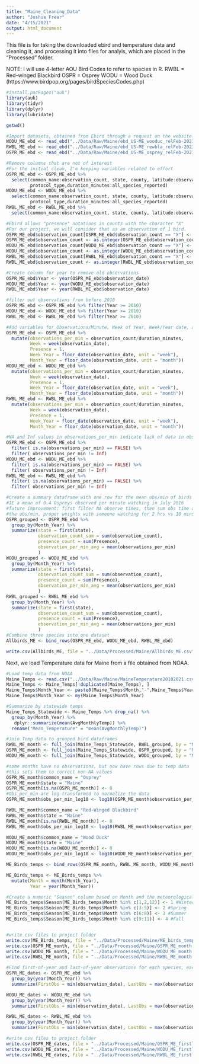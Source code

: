 ```yaml
---
title: "Maine_Cleaning_Data"
author: "Joshua Frear"
date: "4/15/2021"
output: html_document
---
```

This file is for taking the downloaded ebird and temperature data and cleaning it, and processing it into files for analyis, which are placed in the "Processed" folder. 

NOTE: I will use 4-letter AOU Bird Codes to refer to species in R.
RWBL = Red-winged Blackbird
OSPR = Osprey
WODU = Wood Duck
(https://www.birdpop.org/pages/birdSpeciesCodes.php)

```r
#install.packages("auk")
library(auk)
library(tidyr)
library(dplyr)
library(lubridate)

getwd()

#Import datasets, obtained from Ebird through a request on the website. 
WODU_ME_ebd <- read_ebd("../Data/Raw/Maine/ebd_US-ME_wooduc_relFeb-2021/ebd_US-ME_wooduc_relFeb-2021.txt")
RWBL_ME_ebd <- read_ebd("../Data/Raw/Maine/ebd_US-ME_rewbla_relFeb-2021/ebd_US-ME_rewbla_relFeb-2021.txt")
OSPR_ME_ebd <- read_ebd("../Data/Raw/Maine/ebd_US-ME_osprey_relFeb-2021/ebd_US-ME_osprey_relFeb-2021.txt")

#Remove columns that are not of interest
#For the initial clean, I'm keeping variables related to effort
OSPR_ME_ebd <- OSPR_ME_ebd %>% 
  select(common_name:observation_count, state, county, latitude:observation_date,
         protocol_type,duration_minutes:all_species_reported) 
WODU_ME_ebd <- WODU_ME_ebd %>% 
  select(common_name:observation_count, state, county, latitude:observation_date,
         protocol_type,duration_minutes:all_species_reported) 
RWBL_ME_ebd <- RWBL_ME_ebd %>% 
  select(common_name:observation_count, state, county, latitude:observation_date, protocol_type,duration_minutes:all_species_reported) 

#Ebird allows "presence" notations in counts with the character "X"
#For our project, we will consider that as an observation of 1 bird.
OSPR_ME_ebd$observation_count[OSPR_ME_ebd$observation_count == "X"] <- 1
OSPR_ME_ebd$observation_count <- as.integer(OSPR_ME_ebd$observation_count)
WODU_ME_ebd$observation_count[WODU_ME_ebd$observation_count == "X"] <- 1
WODU_ME_ebd$observation_count <- as.integer(WODU_ME_ebd$observation_count)
RWBL_ME_ebd$observation_count[RWBL_ME_ebd$observation_count == "X"] <- 1
RWBL_ME_ebd$observation_count <- as.integer(RWBL_ME_ebd$observation_count)

#Create column for year to remove old observations
OSPR_ME_ebd$Year <- year(OSPR_ME_ebd$observation_date)
WODU_ME_ebd$Year <- year(WODU_ME_ebd$observation_date)
RWBL_ME_ebd$Year <- year(RWBL_ME_ebd$observation_date)

#filter out observations from before 2010
OSPR_ME_ebd <- OSPR_ME_ebd %>% filter(Year >= 2010)
WODU_ME_ebd <- WODU_ME_ebd %>% filter(Year >= 2010)
RWBL_ME_ebd <- RWBL_ME_ebd %>% filter(Year >= 2010)

#Add variables for Observations/Minute, Week of Year, Week/Year date, and Month/Year date
OSPR_ME_ebd <- OSPR_ME_ebd %>% 
  mutate(observations_per_min = observation_count/duration_minutes,
         Week = week(observation_date), 
         Presence = 1,
         Week_Year = floor_date(observation_date, unit = "week"),
         Month_Year = floor_date(observation_date, unit = "month"))
WODU_ME_ebd <- WODU_ME_ebd %>% 
  mutate(observations_per_min = observation_count/duration_minutes,
         Week = week(observation_date), 
         Presence = 1,
         Week_Year = floor_date(observation_date, unit = "week"),
         Month_Year = floor_date(observation_date, unit = "month"))
RWBL_ME_ebd <- RWBL_ME_ebd %>% 
  mutate(observations_per_min = observation_count/duration_minutes,
         Week = week(observation_date), 
         Presence = 1,
         Week_Year = floor_date(observation_date, unit = "week"),
         Month_Year = floor_date(observation_date, unit = "month"))

#NA and Inf values in observations_per_min indicate lack of data in observation time, so we will exclude
OSPR_ME_ebd <- OSPR_ME_ebd %>%  
  filter( is.na(observations_per_min) == FALSE) %>% 
  filter( observations_per_min != Inf)
WODU_ME_ebd <- WODU_ME_ebd %>%  
  filter( is.na(observations_per_min) == FALSE) %>% 
  filter( observations_per_min != Inf)
RWBL_ME_ebd <- RWBL_ME_ebd %>% 
  filter( is.na(observations_per_min) == FALSE) %>% 
  filter( observations_per_min != Inf)

#Create a summary dataframe with one row for the mean obs/min of birds seen in a given month-year
#IE a mean of 0.4 Ospreys observed per minute watching in July 2016
#future improvement: first filter NA observe times, then sum obs time and bird counts, and recalc
#the obs/min, proper weights with someone watching for 2 hrs vs 10 mins
OSPR_grouped <- OSPR_ME_ebd %>% 
  group_by(Month_Year) %>% 
  summarize(state = first(state),
            observation_count_sum = sum(observation_count),
            presence_count = sum(Presence),
            observation_per_min_avg = mean(observations_per_min)
            ) 
WODU_grouped <- WODU_ME_ebd %>% 
  group_by(Month_Year) %>% 
  summarize(state = first(state),
            observation_count_sum = sum(observation_count),
            presence_count = sum(Presence),
            observation_per_min_avg = mean(observations_per_min)
            ) 
RWBL_grouped <- RWBL_ME_ebd %>% 
  group_by(Month_Year) %>% 
  summarize(state = first(state),
            observation_count_sum = sum(observation_count),
            presence_count = sum(Presence),
            observation_per_min_avg = mean(observations_per_min)
            ) 
#Combine three species into one dataset
Allbirds_ME <- bind_rows(OSPR_ME_ebd, WODU_ME_ebd, RWBL_ME_ebd)

write.csv(Allbirds_ME, file = "../Data/Processed/Maine/Allbirds_ME.csv")
```

Next, we load Temperature data for Maine from a file obtained from NOAA.

```r
#Load temp data from NOAA
Maine_Temps <- read.csv("../Data/Raw/Maine/MaineTemperature20102021.csv")
Maine_Temps <- Maine_Temps[!duplicated(Maine_Temps), ]
Maine_Temps$Month_Year <- paste0(Maine_Temps$Month,"-",Maine_Temps$Year)
Maine_Temps$Month_Year <- my(Maine_Temps$Month_Year)

#Summarize by statewide temps
Maine_Temps_Statewide <- Maine_Temps %>% drop_na() %>% 
  group_by(Month_Year) %>% 
   dplyr::summarize(mean(AvgMonthlyTemp)) %>% 
  rename("Mean_Temperature" = "mean(AvgMonthlyTemp)")

#Join Temp data to grouped bird dataframes
RWBL_ME_month <- full_join(Maine_Temps_Statewide, RWBL_grouped, by = "Month_Year")
OSPR_ME_month <- full_join(Maine_Temps_Statewide, OSPR_grouped, by = "Month_Year")
WODU_ME_month <- full_join(Maine_Temps_Statewide, WODU_grouped, by = "Month_Year")

#some months have no observations, but now have rows due to temp data
#this sets them to correct non-NA values
OSPR_ME_month$common_name = "Osprey"
OSPR_ME_month$state = "Maine"
OSPR_ME_month[is.na(OSPR_ME_month)] <- 0
#Obs_per_min are log-transformed to normalize the data
OSPR_ME_month$obs_per_min_log10 <- log10(OSPR_ME_month$observation_per_min_avg)

RWBL_ME_month$common_name = "Red-Winged Blackbird"
RWBL_ME_month$state = "Maine"
RWBL_ME_month[is.na(RWBL_ME_month)] <- 0
RWBL_ME_month$obs_per_min_log10 <- log10(RWBL_ME_month$observation_per_min_avg)

WODU_ME_month$common_name = "Wood Duck"
WODU_ME_month$state = "Maine"
WODU_ME_month[is.na(WODU_ME_month)] <- 0
WODU_ME_month$obs_per_min_log10 <- log10(WODU_ME_month$observation_per_min_avg)

ME_Birds_temps <- bind_rows(OSPR_ME_month, RWBL_ME_month, WODU_ME_month)

ME_Birds_temps <- ME_Birds_temps %>% 
  mutate(Month = month(Month_Year),
         Year = year(Month_Year))

#Create a numeric "Season" column based on Month and the meteorological seasons
ME_Birds_temps$Season[ME_Birds_temps$Month %in% c(1,2,12)] <- 1 #Winter
ME_Birds_temps$Season[ME_Birds_temps$Month %in% c(3:5)] <- 2 #Spring
ME_Birds_temps$Season[ME_Birds_temps$Month %in% c(6:8)] <- 3 #Summer
ME_Birds_temps$Season[ME_Birds_temps$Month %in% c(9:11)] <- 4 #Fall


#write csv files to project folder
write.csv(ME_Birds_temps, file = "../Data/Processed/Maine/ME_birds_temps.csv")
write.csv(OSPR_ME_month, file = "../Data/Processed/Maine/OSPR_ME_month.csv")
write.csv(WODU_ME_month, file = "../Data/Processed/Maine/WODU_ME_month.csv")
write.csv(RWBL_ME_month, file = "../Data/Processed/Maine/RWBL_ME_month.csv")
```

```r
#Find first-of-year and last-of-year observations for each species, each year
OSPR_ME_dates <- OSPR_ME_ebd %>% 
  group_by(year(Month_Year)) %>% 
  summarize(FirstObs = min(observation_date), LastObs = max(observation_date))

WODU_ME_dates <- WODU_ME_ebd %>% 
  group_by(year(Month_Year)) %>% 
  summarize(FirstObs = min(observation_date), LastObs = max(observation_date))

RWBL_ME_dates <- RWBL_ME_ebd %>% 
  group_by(year(Month_Year)) %>% 
  summarize(FirstObs = min(observation_date), LastObs = max(observation_date))

#write csv files to project folder
write.csv(OSPR_ME_dates, file = "../Data/Processed/Maine/OSPR_ME_firstlast.csv")
write.csv(WODU_ME_dates, file = "../Data/Processed/Maine/WODU_ME_firstlast.csv")
write.csv(RWBL_ME_dates, file = "../Data/Processed/Maine/RWBL_ME_firstlast.csv")
```